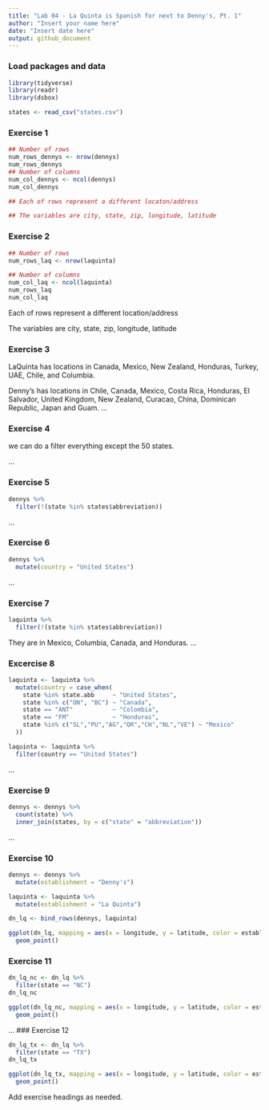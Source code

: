 ---
title: "Lab 04 - La Quinta is Spanish for next to Denny's, Pt. 1"
author: "Insert your name here"
date: "Insert date here"
output: github_document
---

### Load packages and data

```{r load-packages, message = FALSE}
library(tidyverse) 
library(readr)
library(dsbox) 
```

```{r load-data, message = FALSE}
states <- read_csv("states.csv")
```

### Exercise 1

```{r}
## Number of rows
num_rows_dennys <- nrow(dennys)
num_rows_dennys
## Number of columns
num_col_dennys <- ncol(dennys)
num_col_dennys

## Each of rows represent a different locaton/address

## The variables are city, state, zip, longitude, latitude
```

### Exercise 2

```{r}
## Number of rows
num_rows_laq <- nrow(laquinta)

## Number of columns
num_col_laq <- ncol(laquinta)
num_rows_laq
num_col_laq

```
Each of rows represent a different location/address

The variables are city, state, zip, longitude, latitude

### Exercise 3
LaQuinta has locations in Canada, Mexico, New Zealand, Honduras, Turkey, UAE, Chile, and Columbia. 

Denny's has locations in Chile, Canada, Mexico, Costa Rica, Honduras, El Salvador, United Kingdom, New Zealand, Curacao, China, Dominican Republic, Japan and Guam. 
...

### Exercise 4
we can do a filter everything except the 50 states.

...

### Exercise 5
```{r}
dennys %>%
  filter(!(state %in% states$abbreviation))
```

...

### Exercise 6
```{r}
dennys %>%
  mutate(country = "United States")
```

...

### Exercise 7
```{r}
laquinta %>%
  filter(!(state %in% states$abbreviation))
```
They are in Mexico, Columbia, Canada, and Honduras.
...

### Excercise 8
```{r eval = FALSE}
laquinta <- laquinta %>%
  mutate(country = case_when(
    state %in% state.abb     ~ "United States",
    state %in% c("ON", "BC") ~ "Canada",
    state == "ANT"           ~ "Colombia",
    state == "FM"            ~ "Honduras",
    state %in% c("SL","PU","AG","QR","CH","NL","VE") ~ "Mexico"
  ))
```

```{r}
laquinta <- laquinta %>%
  filter(country == "United States")
```
...

### Exercise 9
```{r}
dennys <- dennys %>%
  count(state) %>%
  inner_join(states, by = c("state" = "abbreviation"))
```
...

### Exercise 10
```{r}
dennys <- dennys %>%
  mutate(establishment = "Denny's")

laquinta <- laquinta %>%
  mutate(establishment = "La Quinta")

dn_lq <- bind_rows(dennys, laquinta)

ggplot(dn_lq, mapping = aes(x = longitude, y = latitude, color = establishment, alpha = 0.3)) +
  geom_point()
```
### Exercise 11
```{r}
dn_lq_nc <- dn_lq %>%
  filter(state == "NC")
dn_lq_nc

ggplot(dn_lq_nc, mapping = aes(x = longitude, y = latitude, color = establishment, alpha = 0.5)) +
  geom_point()
```
...
### Exercise 12
```{r}
dn_lq_tx <- dn_lq %>%
  filter(state == "TX")
dn_lq_tx

ggplot(dn_lq_tx, mapping = aes(x = longitude, y = latitude, color = establishment, alpha = 0.5)) +
  geom_point()
```

Add exercise headings as needed.
